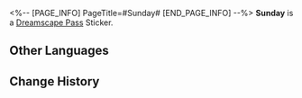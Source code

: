 <%-- [PAGE_INFO]
PageTitle=#Sunday#
[END_PAGE_INFO] --%>
{{Stub|Location information}}
{{Item Infobox
|id          = 223008
|image       = Dreamscape Pass Sticker Sunday.png
|type        = Dreamscape Pass Sticker
|type2       = The Reverie Stickers
|invCategory = 
|rarity      = 4
|effect      = 
|description = Digital stickers that can be used to decorate the pages of the Dreamtour Handbook. They come in many different styles.
|source1     = [[Unlocked by Default]]
}}
{{Description|The beginning of someone's cycle marks the end of another person's.}}
'''Sunday''' is a [[Dreamscape Pass]] Sticker.

==Other Languages==
{{Other Languages
|en   = Sunday
|zhs  = 星期日
|zht  = 星期日
|ja   = サンデー
|ko   = 선데이
|es   = Sunday
|fr   = Sunday
|ru   = Воскресенье
|th   = Sunday
|vi   = Sunday
|de   = Sonntag
|id   = Sunday
|pt   = Sunday
}}

==Change History==
{{Change History|2.0}}